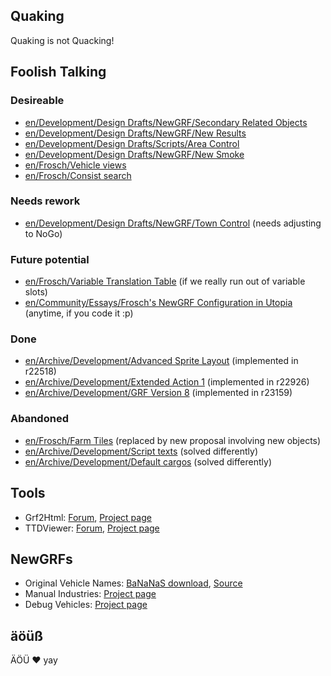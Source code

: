 {{en/Archive/Community/Users/Infobox Developer|
realname=frosch|
birthyear=1982|
codingspec=quaking|
currentstat=Active|
website=devs.openttd.org/~frosch|
}}

== Quaking ==
Quaking is not Quacking!

== Foolish Talking ==

=== Desireable ===
* [[en/Development/Design Drafts/NewGRF/Secondary Related Objects]]
* [[en/Development/Design Drafts/NewGRF/New Results]]
* [[en/Development/Design Drafts/Scripts/Area Control]]
* [[en/Development/Design Drafts/NewGRF/New Smoke]]
* [[en/Frosch/Vehicle views]]
* [[en/Frosch/Consist search]]

=== Needs rework ===
* [[en/Development/Design Drafts/NewGRF/Town Control]] (needs adjusting to NoGo)

=== Future potential ===
* [[en/Frosch/Variable Translation Table]] (if we really run out of variable slots)
* [[en/Community/Essays/Frosch's NewGRF Configuration in Utopia]] (anytime, if you code it :p)

=== Done ===
* [[en/Archive/Development/Advanced Sprite Layout]] (implemented in r22518)
* [[en/Archive/Development/Extended Action 1]] (implemented in r22926)
* [[en/Archive/Development/GRF Version 8]] (implemented in r23159)

=== Abandoned ===
* [[en/Frosch/Farm Tiles]] (replaced by new proposal involving new objects)
* [[en/Archive/Development/Script texts]] (solved differently)
* [[en/Archive/Development/Default cargos]] (solved differently)

== Tools ==
* Grf2Html: [http://www.tt-forums.net/viewtopic.php?f=68&t=34279 Forum], [http://dev.openttdcoop.org/projects/grf2html Project page]
* TTDViewer: [http://www.tt-forums.net/viewtopic.php?f=68&t=46927 Forum], [http://dev.openttdcoop.org/projects/ttdviewer Project page]

== NewGRFs ==
* Original Vehicle Names: [http://bananas.openttd.org/newgrf BaNaNaS download], [http://devs.openttd.org/~frosch/origveh.nfo Source]
* Manual Industries: [http://dev.openttdcoop.org/projects/manindu Project page]
* Debug Vehicles: [http://dev.openttdcoop.org/projects/debugveh Project page]

== äöüß ==
ÄÖÜ ♥ yay